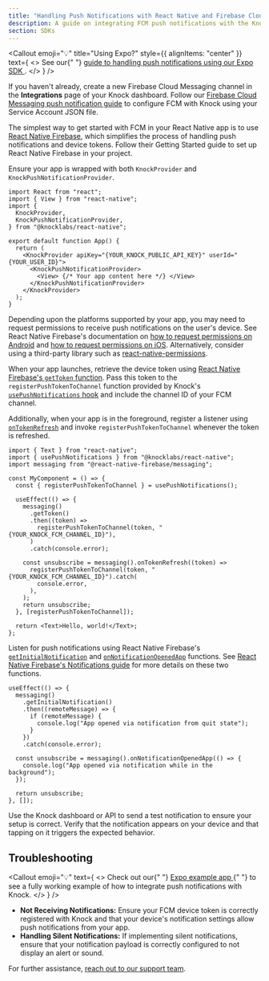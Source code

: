 ```yaml
---
title: "Handling Push Notifications with React Native and Firebase Cloud Messaging"
description: A guide on integrating FCM push notifications with the Knock SDK in your React Native application.
section: SDKs
---
```


<Callout
  emoji="💡"
  title="Using Expo?"
  style={{ alignItems: "center" }}
  text={
    <>
      See our{" "}
      <a href="/in-app-ui/expo/sdk/push-notifications">
        guide to handling push notifications using our Expo SDK
      </a>
      .
    </>
  }
/>

<Steps titleSize="h2">

<Step title="Set up a Firebase Cloud Messaging channel in Knock">

If you haven't already, create a new Firebase Cloud Messaging channel in the **Integrations** page of your Knock dashboard. Follow our [Firebase Cloud Messaging push notification guide](/integrations/push/firebase) to configure FCM with Knock using your Service Account JSON file.

</Step>

<Step title="Set up React Native Firebase">

The simplest way to get started with FCM in your React Native app is to use <a href="https://rnfirebase.io/" target="_blank">React Native Firebase</a>, which simplifies the process of handling push notifications and device tokens. Follow their Getting Started guide to set up React Native Firebase in your project.

</Step>

<Step title="Add KnockPushNotificationProvider to your app">

Ensure your app is wrapped with both `KnockProvider` and `KnockPushNotificationProvider`.

```tsx
import React from "react";
import { View } from "react-native";
import {
  KnockProvider,
  KnockPushNotificationProvider,
} from "@knocklabs/react-native";

export default function App() {
  return (
    <KnockProvider apiKey="{YOUR_KNOCK_PUBLIC_API_KEY}" userId="{YOUR_USER_ID}">
      <KnockPushNotificationProvider>
        <View> {/* Your app content here */} </View>
      </KnockPushNotificationProvider>
    </KnockProvider>
  );
}
```

</Step>

<Step title="Request permissions">

Depending upon the platforms supported by your app, you may need to request permissions to receive push notifications on the user's device. See React Native Firebase's documentation on <a href="https://rnfirebase.io/messaging/usage#android---requesting-permissions" target="_blank">how to request permissions on Android</a> and <a href="https://rnfirebase.io/messaging/usage#ios---requesting-permissions" target="_blank">how to request permissions on iOS</a>. Alternatively, consider using a third-party library such as <a href="https://github.com/zoontek/react-native-permissions" target="_blank">react-native-permissions</a>.

</Step>

<Step title="Register for push notifications">

When your app launches, retrieve the device token using <a href="https://rnfirebase.io/reference/messaging#getToken" target="_blank">React Native Firebase's `getToken` function</a>. Pass this token to the `registerPushTokenToChannel` function provided by Knock's [`usePushNotifications` hook](/in-app-ui/react-native/sdk/reference#usepushnotifications) and include the channel ID of your FCM channel.

Additionally, when your app is in the foreground, register a listener using <a href="https://rnfirebase.io/reference/messaging#onTokenRefresh" target="_blank">`onTokenRefresh`</a> and invoke `registerPushTokenToChannel` whenever the token is refreshed.

```tsx
import { Text } from "react-native";
import { usePushNotifications } from "@knocklabs/react-native";
import messaging from "@react-native-firebase/messaging";

const MyComponent = () => {
  const { registerPushTokenToChannel } = usePushNotifications();

  useEffect(() => {
    messaging()
      .getToken()
      .then((token) =>
        registerPushTokenToChannel(token, "{YOUR_KNOCK_FCM_CHANNEL_ID}"),
      )
      .catch(console.error);

    const unsubscribe = messaging().onTokenRefresh((token) =>
      registerPushTokenToChannel(token, "{YOUR_KNOCK_FCM_CHANNEL_ID}").catch(
        console.error,
      ),
    );
    return unsubscribe;
  }, [registerPushTokenToChannel]);

  return <Text>Hello, world!</Text>;
};
```

</Step>

<Step title="Handle incoming push notifications">

Listen for push notifications using React Native Firebase's <a href="https://rnfirebase.io/reference/messaging#getInitialNotification" target="_blank">`getInitialNotification`</a> and <a href="https://rnfirebase.io/reference/messaging#onNotificationOpenedApp" target="_blank">`onNotificationOpenedApp`</a> functions. See <a href="https://rnfirebase.io/messaging/notifications#handling-interaction" target="_blank">React Native Firebase's Notifications guide</a> for more details on these two functions.

```tsx
useEffect(() => {
  messaging()
    .getInitialNotification()
    .then((remoteMessage) => {
      if (remoteMessage) {
        console.log("App opened via notification from quit state");
      }
    })
    .catch(console.error);

  const unsubscribe = messaging().onNotificationOpenedApp(() => {
    console.log("App opened via notification while in the background");
  });

  return unsubscribe;
}, []);
```

</Step>

<Step title="Send a test notification">

Use the Knock dashboard or API to send a test notification to ensure your setup is correct. Verify that the notification appears on your device and that tapping on it triggers the expected behavior.

</Step>

</Steps>

## Troubleshooting

<Callout
  emoji="💡"
  text={
    <>
      Check out our{" "}
      <a
        href="https://github.com/knocklabs/javascript/tree/main/examples/expo-example"
        target="_blank"
      >
        Expo example app
      </a>{" "}
      to see a fully working example of how to integrate push notifications with
      Knock.
    </>
  }
/>

- **Not Receiving Notifications:** Ensure your FCM device token is correctly registered with Knock and that your device's notification settings allow push notifications from your app.
- **Handling Silent Notifications:** If implementing silent notifications, ensure that your notification payload is correctly configured to not display an alert or sound.

For further assistance, [reach out to our support team](mailto:support@knock.app).
